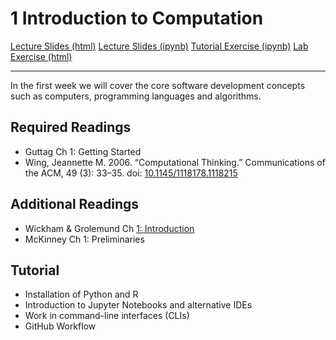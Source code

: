 # 1 Introduction to Computation

<div id="buttons">
<a class="btn btn-primary btn-lg" role="button" href="lectures/01b_week.html">Lecture Slides (html)</a>
<a class="btn btn-secondary btn-lg" role="button" href="https://github.com/ASDS-TCD/POP77001_Computer_Programming_2022/blob/main/lectures/01b_week.ipynb">Lecture Slides (ipynb)</a>
<a class="btn btn-success btn-lg" role="button" href="https://github.com/ASDS-TCD/POP77001_Computer_Programming_2022/blob/main/tutorials/01_week.ipynb">Tutorial Exercise (ipynb)</a>
<a class="btn btn-secondary btn-lg" role="button" href="tutorials/01_week.html">Lab Exercise (html)</a>
</div>
---

In the first week we will cover the core software development concepts such as computers, programming languages and algorithms.

## Required Readings

- Guttag Ch 1: Getting Started
- Wing, Jeannette M. 2006. "Computational Thinking." Communications of the ACM, 49 (3): 33–35. doi: [10.1145/1118178.1118215](https://doi.org/10.1145/1118178.1118215)

## Additional Readings

- Wickham & Grolemund Ch [1: Introduction](https://r4ds.hadley.nz/intro.html)
- McKinney Ch 1: Preliminaries

## Tutorial

- Installation of Python and R
- Introduction to Jupyter Notebooks and alternative IDEs
- Work in command-line interfaces (CLIs)
- GitHub Workflow
